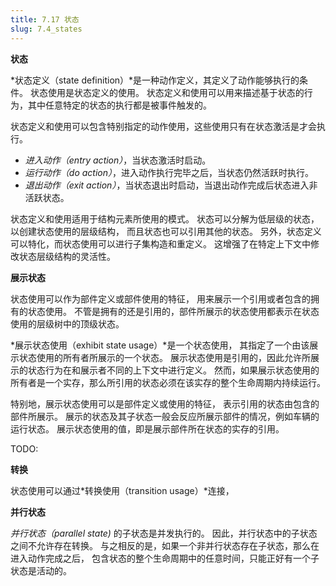 ```yaml
---
title: 7.17 状态
slug: 7.4_states
---
```


**状态**

*状态定义（state definition）*是一种动作定义，其定义了动作能够执行的条件。
状态使用是状态定义的使用。
状态定义和使用可以用来描述基于状态的行为，其中任意特定的状态的执行都是被事件触发的。

状态定义和使用可以包含特别指定的动作使用，这些使用只有在状态激活是才会执行。

  - *进入动作（entry action）*，当状态激活时启动。
  - *运行动作（do action）*，进入动作执行完毕之后，当状态仍然活跃时执行。
  - *退出动作（exit action）*，当状态退出时启动，当退出动作完成后状态进入非活跃状态。

状态定义和使用适用于结构元素所使用的模式。
状态可以分解为低层级的状态，以创建状态使用的层级结构，
而且状态也可以引用其他的状态。
另外，状态定义可以特化，而状态使用可以进行子集构造和重定义。
这增强了在特定上下文中修改状态层级结构的灵活性。

**展示状态**

状态使用可以作为部件定义或部件使用的特征，
用来展示一个引用或者包含的拥有的状态使用。
不管是拥有的还是引用的，部件所展示的状态使用都表示在状态使用的层级树中的顶级状态。

*展示状态使用（exhibit state usage）*是一个状态使用，
其指定了一个由该展示状态使用的所有者所展示的一个状态。
展示状态使用是引用的，因此允许所展示的状态行为在和展示者不同的上下文中进行定义。
然而，如果展示状态使用的所有者是一个实存，那么所引用的状态必须在该实存的整个生命周期内持续运行。

特别地，展示状态使用可以是部件定义或使用的特征，
表示引用的状态由包含的部件所展示。
展示的状态及其子状态一般会反应所展示部件的情况，例如车辆的运行状态。
展示状态使用的值，即是展示部件所在状态的实存的引用。

TODO:

**转换** 

状态使用可以通过*转换使用（transition usage）*连接，


**并行状态**

*并行状态（parallel state)* 的子状态是并发执行的。
因此，并行状态中的子状态之间不允许存在转换。
与之相反的是，如果一个非并行状态存在子状态，那么在进入动作完成之后，
包含状态的整个生命周期中的任意时间，只能正好有一个子状态是活动的。
